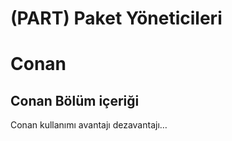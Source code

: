 # (PART) Paket Yöneticileri

# Conan

## Conan Bölüm içeriği

Conan kullanımı avantajı dezavantajı...

